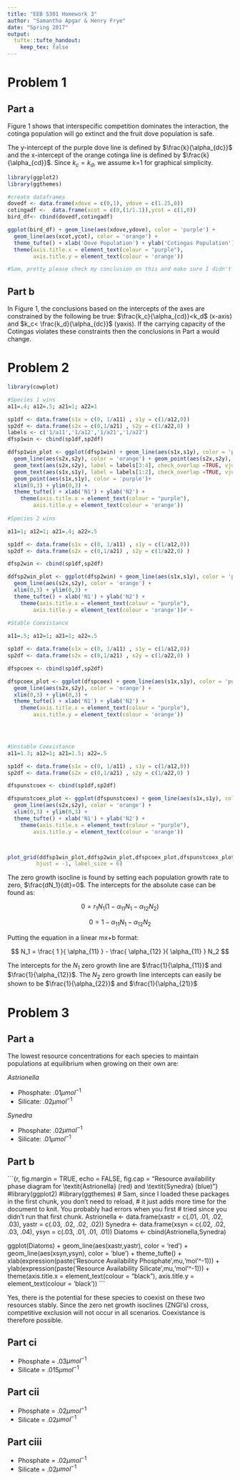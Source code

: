 ```yaml
---
title: "EEB 5301 Homework 3"
author: "Samantha Apgar & Henry Frye"
date: "Spring 2017"
output: 
  tufte::tufte_handout:
    keep_tex: false
---
```


# Problem 1

## Part a 

Figure 1 shows that interspecific competition dominates the interaction, the cotinga population will go extinct and the fruit dove population is safe.

The y-intercept of the purple dove line is defined by $\frac{k}{\alpha_{dc}}$ and the x-intercept of the orange cotinga line is defined by $\frac{k}{\alpha_{cd}}$.  Since $k_c=k_d$, we assume k=1 for graphical simplicity. 


```r
library(ggplot2)
library(ggthemes)

#create dataframes
dovedf <- data.frame(xdove = c(0,1), ydove = c(1.25,0))
cotingadf <-  data.frame(xcot = c(0,(1/1.1)),ycot = c(1,0))
bird_df<- cbind(dovedf,cotingadf)

ggplot(bird_df) + geom_line(aes(xdove,ydove), color = 'purple') + 
  geom_line(aes(xcot,ycot), color = 'orange') + 
  theme_tufte() + xlab('Dove Population') + ylab('Cotingas Population') + 
  theme(axis.title.x = element_text(colour = "purple"),
        axis.title.y = element_text(colour = 'orange'))

#Sam, pretty please check my conclusion on this and make sure I didn't get this backward :)
```




## Part b

In Figure 1, the conclusions based on the intercepts of the axes are constrained by the following be true: $\frac{k_c}{\alpha_{cd}}<k_d$ (x-axis) and $k_c< \frac{k_d}{\alpha_{dc}}$ (yaxis). If the carrying capacity of the Cotingas violates these constraints then the conclusions in Part a would change.




# Problem 2

```r
library(cowplot)

#Species 1 wins
a11=.4; a12=.5; a21=1; a22=1

sp1df <- data.frame(s1x = c(0, 1/a11) , s1y = c(1/a12,0))
sp2df <- data.frame(s2x = c(0,1/a21) , s2y = c(1/a22,0) )
labels <- c('1/a11','1/a12','1/a21','1/a22')
dfsp1win <- cbind(sp1df,sp2df)

ddfsp1win_plot <- ggplot(dfsp1win) + geom_line(aes(s1x,s1y), color = 'purple') +
  geom_line(aes(s2x,s2y), color = 'orange') + geom_point(aes(s2x,s2y), color = 'orange') +
  geom_text(aes(s2x,s2y), label = labels[3:4], check_overlap =TRUE, vjust = -2, size = 1) +
  geom_text(aes(s1x,s1y), label = labels[1:2], check_overlap =TRUE, vjust = -2, size = 1) +
  geom_point(aes(s1x,s1y), color = 'purple')+
  xlim(0,3) + ylim(0,3) + 
  theme_tufte() + xlab('N1') + ylab('N2') + 
    theme(axis.title.x = element_text(colour = "purple"),
        axis.title.y = element_text(colour = 'orange')) 
  
#Species 2 wins

a11=1; a12=1; a21=.4; a22=.5

sp1df <- data.frame(s1x = c(0, 1/a11) , s1y = c(1/a12,0))
sp2df <- data.frame(s2x = c(0,1/a21) , s2y = c(1/a22,0) )

dfsp2win <- cbind(sp1df,sp2df)

ddfsp2win_plot <- ggplot(dfsp2win) + geom_line(aes(s1x,s1y), color = 'purple') + 
  geom_line(aes(s2x,s2y), color = 'orange') + 
  xlim(0,3) + ylim(0,3) + 
  theme_tufte() + xlab('N1') + ylab('N2') + 
    theme(axis.title.x = element_text(colour = "purple"),
        axis.title.y = element_text(colour = 'orange'))# +
  
#Stable Coexistance

a11=.5; a12=1; a21=1; a22=.5

sp1df <- data.frame(s1x = c(0, 1/a11) , s1y = c(1/a12,0))
sp2df <- data.frame(s2x = c(0,1/a21) , s2y = c(1/a22,0) )

dfspcoex <- cbind(sp1df,sp2df)

dfspcoex_plot <- ggplot(dfspcoex) + geom_line(aes(s1x,s1y), color = 'purple') + 
  geom_line(aes(s2x,s2y), color = 'orange') + 
  xlim(0,3) + ylim(0,3) + 
  theme_tufte() + xlab('N1') + ylab('N2') + 
    theme(axis.title.x = element_text(colour = "purple"),
        axis.title.y = element_text(colour = 'orange')) 
  



#Unstable Coexistance
a11=1.3; a12=1; a21=1.5; a22=.5

sp1df <- data.frame(s1x = c(0, 1/a11) , s1y = c(1/a12,0))
sp2df <- data.frame(s2x = c(0,1/a21) , s2y = c(1/a22,0) )

dfspunstcoex <- cbind(sp1df,sp2df)

dfspunstcoex_plot <- ggplot(dfspunstcoex) + geom_line(aes(s1x,s1y), color = 'purple') + 
  geom_line(aes(s2x,s2y), color = 'orange') + 
  xlim(0,3) + ylim(0,3) + 
  theme_tufte() + xlab('N1') + ylab('N2') + 
    theme(axis.title.x = element_text(colour = "purple"),
        axis.title.y = element_text(colour = 'orange')) 



plot_grid(ddfsp1win_plot,ddfsp2win_plot,dfspcoex_plot,dfspunstcoex_plot, labels  = c('Species 1 Wins','Species 2 Wins', 'Stable Coexistance','Unstable Coexistance'),
         hjust = -1, label_size = 6)
```

The zero growth isocline is found by setting each population growth rate to zero, $\frac{dN_1}{dt}=0$. The intercepts for the absolute case can be found as:

$$
0=r_1N_1(1-\alpha_{11}N_1-\alpha_{12}N_2)
$$

$$
0= 1-\alpha_{11}N_1-\alpha_{12}N_2
$$

Putting the equation in a linear mx+b format:

$$
N_1 = \frac{ 1 }{ \alpha_{11} }  - \frac{ \alpha_{12} }{ \alpha_{11} } N_2
$$

The intercepts for the $N_1$ zero growth line  are $\frac{1}{\alpha_{11}}$ and $\frac{1}{\alpha_{12}}$. The $N_2$ zero growth line intercepts can easily be shown to be $\frac{1}{\alpha_{22}}$ and $\frac{1}{\alpha_{21}}$


# Problem 3

## Part a

The lowest resource concentrations for each species to maintain populations at equilibrium when growing on their own are:

*Astrionella*

* Phosphate: .01$\mu{mol}^{-1}$
* Silicate:  .02$\mu{mol}^{-1}$

*Synedra*

* Phosphate: .02$\mu{mol}^{-1}$
* Silicate:  .01$\mu{mol}^{-1}$

## Part b

```{r, fig.margin = TRUE, echo = FALSE, fig.cap = "Resource availability phase diagram for \\textit{Astrionella} (red) and \\textit{Synedra} (blue)"}
#library(ggplot2)
#library(ggthemes)
# Sam, since I loaded these packages in the first chunk, you don't need to reload,
# it just adds more time for the document to knit.  You probably had errors when you first
# tried since you didn't run that first chunk.
Astrionella <- data.frame(xastr = c(.01, .01, .02, .03), yastr = c(.03, .02, .02, .02))
Synedra <-  data.frame(xsyn = c(.02, .02, .03, .04), ysyn = c(.03, .01, .01, .01))
Diatoms <- cbind(Astrionella,Synedra)

ggplot(Diatoms) + geom_line(aes(xastr,yastr), color = 'red') + 
  geom_line(aes(xsyn,ysyn), color = 'blue') + 
  theme_tufte() + xlab(expression(paste('Resource Availability Phosphate ',mu,'mol'^-1))) +   ylab(expression(paste('Resource Availability Silicate ',mu,'mol'^-1))) + 
  theme(axis.title.x = element_text(colour = "black"),
        axis.title.y = element_text(colour = 'black'))
```


Yes, there is the potential for these species to coexist on these two resources stably. Since the zero net growth isoclines (ZNGI's) cross, competitive exclusion will not occur in all scenarios. Coexistance is therefore possible.


## Part ci 

* Phosphate = .03$\mu{mol}^{-1}$
* Silicate = .015$\mu{mol}^{-1}$

## Part cii

* Phosphate = .02$\mu{mol}^{-1}$
* Silicate = .02$\mu{mol}^{-1}$

## Part ciii 

* Phosphate = .02$\mu{mol}^{-1}$
* Silicate = .02$\mu{mol}^{-1}$

